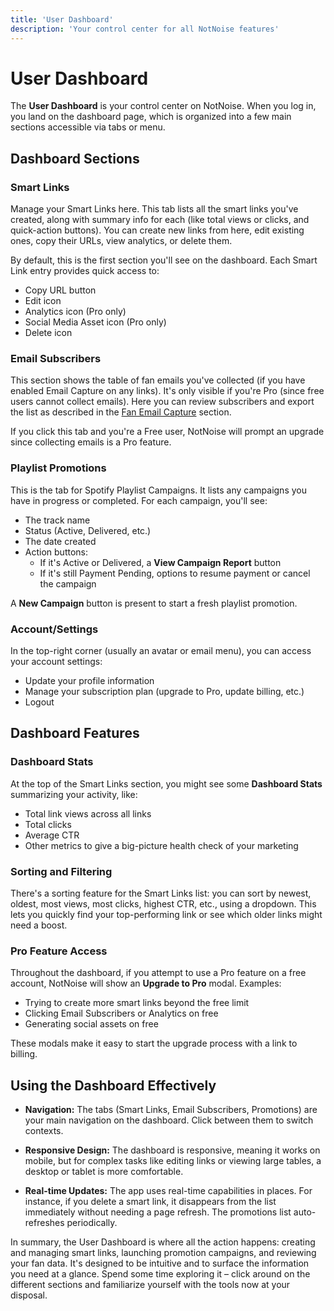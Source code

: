 ```yaml
---
title: 'User Dashboard'
description: 'Your control center for all NotNoise features'
---
```


# User Dashboard

The **User Dashboard** is your control center on NotNoise. When you log in, you land on the dashboard page, which is organized into a few main sections accessible via tabs or menu.

## Dashboard Sections

### Smart Links

Manage your Smart Links here. This tab lists all the smart links you've created, along with summary info for each (like total views or clicks, and quick-action buttons). You can create new links from here, edit existing ones, copy their URLs, view analytics, or delete them.

By default, this is the first section you'll see on the dashboard. Each Smart Link entry provides quick access to:
- Copy URL button
- Edit icon
- Analytics icon (Pro only)
- Social Media Asset icon (Pro only)
- Delete icon

### Email Subscribers

This section shows the table of fan emails you've collected (if you have enabled Email Capture on any links). It's only visible if you're Pro (since free users cannot collect emails). Here you can review subscribers and export the list as described in the [Fan Email Capture](/features/email-capture) section.

<Note>
  If you click this tab and you're a Free user, NotNoise will prompt an upgrade since collecting emails is a Pro feature.
</Note>

### Playlist Promotions

This is the tab for Spotify Playlist Campaigns. It lists any campaigns you have in progress or completed. For each campaign, you'll see:
- The track name
- Status (Active, Delivered, etc.)
- The date created
- Action buttons:
  - If it's Active or Delivered, a **View Campaign Report** button
  - If it's still Payment Pending, options to resume payment or cancel the campaign

A **New Campaign** button is present to start a fresh playlist promotion.

### Account/Settings

In the top-right corner (usually an avatar or email menu), you can access your account settings:
- Update your profile information
- Manage your subscription plan (upgrade to Pro, update billing, etc.)
- Logout

## Dashboard Features

### Dashboard Stats

At the top of the Smart Links section, you might see some **Dashboard Stats** summarizing your activity, like:
- Total link views across all links
- Total clicks
- Average CTR
- Other metrics to give a big-picture health check of your marketing

### Sorting and Filtering

There's a sorting feature for the Smart Links list: you can sort by newest, oldest, most views, most clicks, highest CTR, etc., using a dropdown. This lets you quickly find your top-performing link or see which older links might need a boost.

### Pro Feature Access

Throughout the dashboard, if you attempt to use a Pro feature on a free account, NotNoise will show an **Upgrade to Pro** modal. Examples:
- Trying to create more smart links beyond the free limit
- Clicking Email Subscribers or Analytics on free
- Generating social assets on free

These modals make it easy to start the upgrade process with a link to billing.

## Using the Dashboard Effectively

- **Navigation:** The tabs (Smart Links, Email Subscribers, Promotions) are your main navigation on the dashboard. Click between them to switch contexts.

- **Responsive Design:** The dashboard is responsive, meaning it works on mobile, but for complex tasks like editing links or viewing large tables, a desktop or tablet is more comfortable.

- **Real-time Updates:** The app uses real-time capabilities in places. For instance, if you delete a smart link, it disappears from the list immediately without needing a page refresh. The promotions list auto-refreshes periodically.

In summary, the User Dashboard is where all the action happens: creating and managing smart links, launching promotion campaigns, and reviewing your fan data. It's designed to be intuitive and to surface the information you need at a glance. Spend some time exploring it – click around on the different sections and familiarize yourself with the tools now at your disposal.
